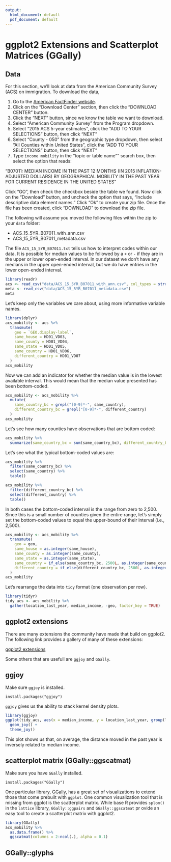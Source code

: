 ```yaml
---
output:
  html_document: default
  pdf_document: default
---
```


# ggplot2 Extensions and Scatterplot Matrices (GGally) {#ggplot-exts}

## Data 

For this section, we'll look at data from the American Community Survey (ACS)
on immigration. To download the data,

1. Go to the [American FactFinder website](https://factfinder.census.gov/).
2. Click on the "Download Center" section, then click the "DOWNLOAD CENTER" button.
3. Click the "NEXT" button, since we know the table we want to download.
4. Select "American Community Survey" from the Program dropdown.
5. Select "2015 ACS 5-year estimates", click the "ADD TO YOUR SELECTIONS" button, then click "NEXT"
6. Select "County - 050" from the geographic type dropdown, then select "All Counties within United States", click the "ADD TO YOUR SELECTIONS" button, then click "NEXT"
7. Type `income mobility` in the "topic or table name"" search box, then select the option that reads: 

"B07011: MEDIAN INCOME IN THE PAST 12 MONTHS (IN 2015 INFLATION-ADJUSTED DOLLARS) BY GEOGRAPHICAL MOBILITY IN THE PAST YEAR FOR CURRENT RESIDENCE IN THE UNITED STATES"

Click "GO", then check the checkbox beside the table we found. Now click on the "Download" button, and 
uncheck the option that says, "Include descriptive data element names." Click "Ok" to create your zip file. Once the file has been created, click "DOWNLOAD" to download the zip file.

The following will assume you moved the following files within the zip to your `data` folder:

* ACS_15_5YR_B07011_with_ann.csv
* ACS_15_5YR_B07011_metadata.csv

The file `ACS_15_5YR_B07011.txt` tells us how to interpret codes within our data. It is possible for median values to be followed by a `+` or `-` if they
are in the upper or lower open-ended interval. In our dataset we don't have any medians in the upper open-ended interval, but we do have entries in the
lower open-ended interval.

```r
library(readr)
acs <- read_csv("data/ACS_15_5YR_B07011_with_ann.csv", col_types = strrep("c", 15), na = c("-", "(X)"))
meta <- read_csv("data/ACS_15_5YR_B07011_metadata.csv")
meta
```


Let's keep only the variables we care about, using more informative variable names.
```r
library(dplyr)
acs_mobility <- acs %>%
  transmute(
    geo = `GEO.display-label`,
    same_house = HD01_VD03,
    same_county = HD01_VD04,
    same_state = HD01_VD05,
    same_country = HD01_VD06,
    different_country = HD01_VD07
  )
acs_mobility
```

Now we can add an indicator for whether the median value is in the lowest available interval. This would mean that the median value presented has been bottom-coded.
```r
acs_mobility <- acs_mobility %>%
  mutate(
    same_country_bc = grepl("[0-9]*-", same_country),
    different_country_bc = grepl("[0-9]*-", different_country)
  )
acs_mobility
```

Let's see how many counties have observations that are bottom coded:
```r
acs_mobility %>%
  summarize(same_country_bc = sum(same_country_bc), different_country_bc = sum(different_country_bc), counties = n())
```

Let's see what the typical bottom-coded values are:
```r
acs_mobility %>%
  filter(same_country_bc) %>%
  select(same_country) %>%
  table()
```

```r
acs_mobility %>%
  filter(different_country_bc) %>%
  select(different_country) %>%
  table()
```

In both cases the bottom-coded interval is the range from zero to 2,500. Since this is a small number of counties given the entire range, let's simply
set the bottom-coded values to equal the upper-bound of their interval (i.e., 2,500).
```r
acs_mobility <- acs_mobility %>%
  transmute(
    geo = geo,
    same_house = as.integer(same_house),
    same_county = as.integer(same_county),
    same_state = as.integer(same_state),
    same_country = if_else(same_country_bc, 2500L, as.integer(same_country)),
    different_country = if_else(different_country_bc, 2500L, as.integer(different_country))
  )
acs_mobility
```

Let's rearrange the data into `tidy` format (one observation per row).
```r
library(tidyr)
tidy_acs <- acs_mobility %>%
  gather(location_last_year, median_income, -geo, factor_key = TRUE)
```

## ggplot2 extensions

There are many extensions the community have made that build on ggplot2. 
The following link provides a gallery of many of these extensions: 

[ggplot2 extensions](http://www.ggplot2-exts.org/gallery)

Some others that are usefull are `ggjoy` and `GGally`.

## ggjoy

Make sure `ggjoy` is installed.

```
install.packages("ggjoy")
```

`ggjoy` gives us the ability to stack kernel density plots.

```r
library(ggjoy)
ggplot(tidy_acs, aes(x = median_income, y = location_last_year, group(location_last_year))) +
  geom_joy() +
  theme_joy()
```

This plot shows us that, on average, the distance moved in the past year is inversely related to median income.

## scatterplot matrix (GGally::ggscatmat)

Make sure you have `GGally` installed.

```
install.packages("GGally")
```

One particular library, [GGally](http://ggobi.github.io/ggally/), has a great set of visualizations
to extend those that come prebuilt with `ggplot`. One common visualization tool that is missing from
ggplot is the scatterplot matrix. While base R provides `splom()` in the `lattice` library, 
`GGally::ggpairs` and `GGally::ggscatmat` pr ovide an easy tool to create a scatterplot matrix with
ggplot2.

```r
library(GGally)
acs_mobility %>%
  as.data.frame() %>%
  ggscatmat(columns = 2:ncol(.), alpha = 0.1)
```

## GGally::glyphs
